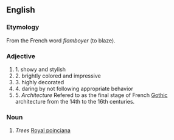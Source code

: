 ==English==
===Etymology===
From the French word ''flamboyer'' (to blaze).
===Adjective===
# 1. showy and stylish
# 2. brightly colored and impressive
# 3. highly decorated
# 4. daring by not following appropriate behavior
# 5. ''Architecture'' Refered to as the final stage of French [[Gothic]] architecture from the 14th to the 16th centuries.
===Noun===
# ''Trees'' [[Royal poinciana]]